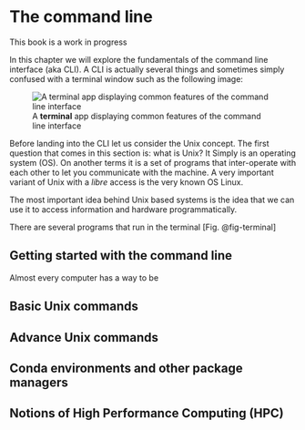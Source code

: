 # The command line {#sec-cli}

::: callout-caution
This book is a work in progress
:::

In this chapter we will explore the fundamentals of the command line interface (aka CLI). A CLI is actually several things and sometimes simply confused with a terminal window such as the following image:

![A **terminal** app displaying common features of the command line interface](imgs/terminal.png){#fig-terminal fig-align="center"}

Before landing into the CLI let us consider the Unix concept. The first question that comes in this section is: what is Unix? It Simply is an operating system (OS). On another terms it is a set of programs that inter-operate with each other to let you communicate with the machine. A very important variant of Unix with a *libre* access is the very known OS Linux.

The most important idea behind Unix based systems is the idea that we can use it to access information and hardware programmatically.

There are several programs that run in the terminal [Fig. @fig-terminal] 

## Getting started with the command line {.unnumbered}

Almost every computer has a way to be

## Basic Unix commands {.unnumbered}

## Advance Unix commands {.unnumbered}

## Conda environments and other package managers {.unnumbered}

## Notions of High Performance Computing (HPC) {.unnumbered}
